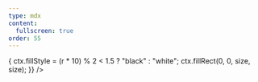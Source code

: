 ```yaml
---
type: mdx
content:
  fullscreen: true
order: 55
---
```



<CentreCols>
  <RandomGrid
    rows={200}
    cols={200}
    perlin
    perlinFactor={100}
    renderCell={(ctx, size, r) => {
      ctx.fillStyle = (r * 10) % 2 < 1.5 ? "black" : "white";
      ctx.fillRect(0, 0, size, size);
    }}
  />
</CentreCols>
